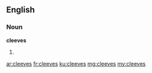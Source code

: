 ==English==

===Noun===
'''cleeves'''

# {{plural of|cleeve}}

[[ar:cleeves]]
[[fr:cleeves]]
[[ku:cleeves]]
[[mg:cleeves]]
[[my:cleeves]]